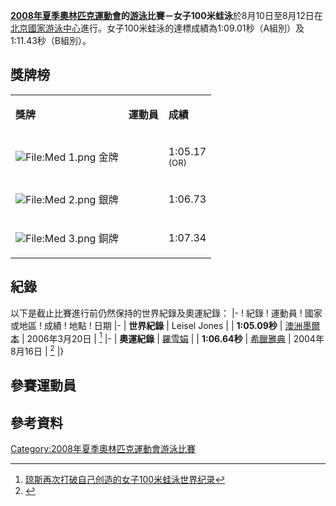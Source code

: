 {{noteTA
|1=zh-hans:專項; zh-hant:項目;
}}

{{2008年夏季奧林匹克運動會游泳比賽}}

'''[[2008年夏季奧林匹克運動會|2008年夏季奧林匹克運動會]]的[[2008年夏季奧林匹克運動會游泳比賽|游泳]]比賽－女子100米蛙泳'''於8月10日至8月12日在[[北京國家游泳中心|北京國家游泳中心]]進行。女子100米蛙泳的達標成績為1:09.01秒（A組別）及1:11.43秒（B組別）。

== 獎牌榜 ==
{| class="wikitable"
|- bgcolor="#efefef"
| '''獎牌'''
| '''運動員'''
| '''成績'''
|-
| bgcolor="gold" | [[File:Med_1.png|File:Med 1.png]] 金牌
|{{flagIOCathlete|[[莱塞尔·琼斯|-{zh-hans:莱塞尔·琼斯;zh-hk:妮素·鍾絲;zh-tw:萊塞爾·瓊斯;}-]]|AUS|2008年夏季}}||1:05.17 <br /><small>(OR)</small>
|-
| bgcolor="silver" | [[File:Med_2.png|File:Med 2.png]] 銀牌
|{{flagIOCathlete|[[丽贝卡·索尼|丽贝卡·-{zh-hans:索尼;zh-hk:素妮;zh-tw:宋妮;}-]]|USA|2008年夏季}}||1:06.73
|-
| bgcolor="cc9966" | [[File:Med_3.png|File:Med 3.png]] 銅牌
|{{flagIOCathlete|[[米尔娜·尤基克|米尔娜·-{zh-hans:尤基克;zh-hk:祖姬;zh-tw:尤基奇;}-]]|AUT|2008年夏季}}||1:07.34
|}

== 紀錄 ==
以下是截止比賽進行前仍然保持的世界紀錄及奧運紀錄：
{{start box}}
|-
! 紀錄 
! 運動員
! 國家或地區
! 成績
! 地點
! 日期
|-
| '''世界紀錄'''
| Leisel Jones 
| {{AUS}}
| ''' 1:05.09秒'''
| [[澳洲|澳洲]][[墨爾本|墨爾本]]
| 2006年3月20日
| <ref>[http://news.xinhuanet.com/sports/2006-03/20/content_4323756.htm 琼斯再次打破自己创造的女子100米蛙泳世界纪录]</ref>
|-
| '''奧運紀錄'''
| [[羅雪娟|羅雪娟]]
| {{CHN}}
| ''' 1:06.64秒'''
| [[希臘|希臘]][[雅典|雅典]]
| 2004年8月16日
| <ref>{{Cite web |url=http://sports.sohu.com/s2004/3193/s221403193.shtml |title=羅雪娟游泳女子100米蛙泳奪冠 |accessdate=2008-08-07 |archive-date=2018-10-05 |archive-url=https://web.archive.org/web/20181005212929/http://sports.sohu.com/s2004/3193/s221403193.shtml |dead-url=no }}</ref>
|}

== 參賽運動員 ==

== 參考資料 ==
<div class="references-small">
<references />
</div>

[[Category:2008年夏季奧林匹克運動會游泳比賽|Category:2008年夏季奧林匹克運動會游泳比賽]]
